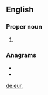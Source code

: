 {{also|EUR|Eur.|-eur|eur-}}
==English==

===Proper noun===
{{en-proper noun}}

# {{abbreviation of|Europe|lang=en}}

===Anagrams===
* {{l|en|rue}}
* {{l|en|ure}}

[[de:eur.]]